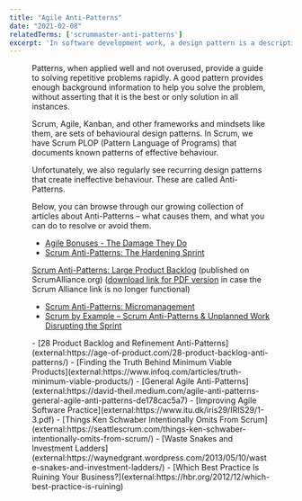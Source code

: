 ```yaml
---
title: "Agile Anti-Patterns"
date: "2021-02-08"
relatedTerms: ['scrummaster-anti-patterns']
excerpt: 'In software development work, a design pattern is a description of a solution to a'
---
```




<Figure
  src={APRBlogIllustrationsJune2019AntiPatternsV5300x178}
  alt="Scrum Anti-Patterns - image by Agile Pain Relief Consulting"
  caption="Scrum Anti-Patterns - image by Agile Pain Relief Consulting"
/>


Patterns, when applied well and not overused, provide a guide to solving repetitive problems rapidly. A good pattern provides enough background information to help you solve the problem, without asserting that it is the best or only solution in all instances.

Scrum, Agile, Kanban, and other frameworks and mindsets like them, are sets of behavioural design patterns. In Scrum, we have Scrum PLOP (Pattern Language of Programs) that documents known patterns of effective behaviour.

Unfortunately, we also regularly see recurring design patterns that create ineffective behaviour. These are called Anti-Patterns.

Below, you can browse through our growing collection of articles about Anti-Patterns – what causes them, and what you can do to resolve or avoid them.
<LinkList heading = "Agile Pain Relief Blog Entries">
- [Agile Bonuses - The Damage They Do](/blog/agile-bonuses-the-damage-they-do)
- [Scrum Anti-Patterns: The Hardening Sprint](/blog/antipattern-hardening-sprint)

[Scrum Anti-Patterns: Large Product Backlog](external:https://resources.scrumalliance.org/Article/scrum-anti-patterns-large-product-backlog) (published on ScrumAlliance.org) ([download link for PDF version](external:https://www.dropbox.com/s/hnn9qte2efneyb8/Scrum%20AntiPatterns%20Large%20Product%20Backlog.pdf?dl=0) in case the Scrum Alliance link is no longer functional)
- [Scrum Anti-Patterns: Micromanagement](/blog/scrum-anti-patterns-micromanagement)
- [Scrum by Example – Scrum Anti-Patterns & Unplanned Work Disrupting the Sprint](/blog/scrum-by-example-scrum-anti-patterns-unplanned-work-disrupting-the-sprint)
</LinkList>

<HighlightBox heading="Resource Links" variant="resourceLinks">
- [28 Product Backlog and Refinement Anti-Patterns](external:https://age-of-product.com/28-product-backlog-anti-patterns/)
- [Finding the Truth Behind Minimum Viable Products](external:https://www.infoq.com/articles/truth-minimum-viable-products/)
- [General Agile Anti-Patterns](external:https://david-theil.medium.com/agile-anti-patterns-general-agile-anti-patterns-de178cac5a7)
- [Improving Agile Software Practice](external:https://www.itu.dk/iris29/IRIS29/1-3.pdf)
- [Things Ken Schwaber Intentionally Omits From Scrum](external:https://seattlescrum.com/things-ken-schwaber-intentionally-omits-from-scrum/)
- [Waste Snakes and Investment Ladders](external:https://waynedgrant.wordpress.com/2013/05/10/waste-snakes-and-investment-ladders/)
- [Which Best Practice Is Ruining Your Business?](external:https://hbr.org/2012/12/which-best-practice-is-ruining)
</HighlightBox>
